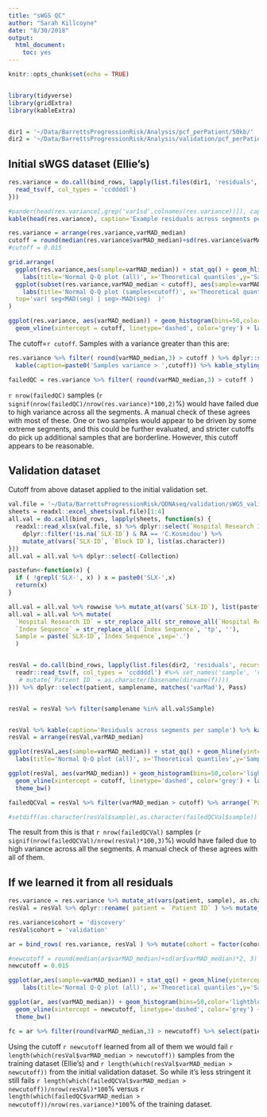 ```yaml
---
title: "sWGS QC"
author: "Sarah Killcoyne"
date: "8/30/2018"
output: 
  html_document: 
    toc: yes
---
```


```r
knitr::opts_chunk$set(echo = TRUE)


library(tidyverse)
library(gridExtra)
library(kableExtra)


dir1 = '~/Data/BarrettsProgressionRisk/Analysis/pcf_perPatient/50kb/'
dir2 = '~/Data/BarrettsProgressionRisk/Analysis/validation/pcf_perPatient/50kb/'

```

## Initial sWGS dataset (Ellie's)

```r

res.variance = do.call(bind_rows, lapply(list.files(dir1, 'residuals', recursive = T, full.names = T), function(f) {
  read_tsv(f, col_types = 'ccddddl')
}))

#pander(head(res.variance[,grep('var1sd',colnames(res.variance))]), caption='Residuals across segments per sample')
kable(head(res.variance), caption='Example residuals across segments per sample') %>% kable_styling('striped')
```

```r
res.variance = arrange(res.variance,varMAD_median)
cutoff = round(median(res.variance$varMAD_median)+sd(res.variance$varMAD_median)*2, 3)
#cutoff = 0.015

grid.arrange(
  ggplot(res.variance,aes(sample=varMAD_median)) + stat_qq() + geom_hline(yintercept=cutoff, linetype='dashed',color='grey') + 
    labs(title='Normal Q-Q plot (all)', x='Theoretical quantiles',y='Sample quantiles') + theme_bw(),
  ggplot(subset(res.variance,varMAD_median < cutoff), aes(sample=varMAD_median)) + stat_qq() + 
    labs(title='Normal Q-Q plot (samples<cutoff)', x='Theoretical quantiles',y='Sample quantiles') + theme_bw(),
  top='var( seg<MAD(seg) | seg>-MAD(seg)  )'
)
```

```r
ggplot(res.variance, aes(varMAD_median)) + geom_histogram(bins=50,color='lightblue') + 
  geom_vline(xintercept = cutoff, linetype='dashed', color='grey') + labs(x='var( seg<MAD(seg) | seg>-MAD(seg)  )') + theme_bw()
```

The cutoff=`r cutoff`. Samples with a variance greater than this are:

```r
res.variance %>% filter( round(varMAD_median,3) > cutoff ) %>% dplyr::select(patient,samplename,varMAD_median) %>% 
  kable(caption=paste0('Samples variance > ',cutoff)) %>% kable_styling('striped')

failedQC = res.variance %>% filter( round(varMAD_median,3) > cutoff ) 
```

`r nrow(failedQC)` samples (`r signif(nrow(failedQC)/nrow(res.variance)*100,2)`%) would have failed due to high variance across all the segments. A manual check of these agrees with most of these. One or two samples would appear to be driven by some extreme segments, and this could be further evaluated, and stricter cutoffs do pick up additional samples that are borderline.  However, this cutoff appears to be reasonable.

## Validation dataset

Cutoff from above dataset applied to the initial validation set.

```r
val.file = '~/Data/BarrettsProgressionRisk/QDNAseq/validation/sWGS_validation_batches.xlsx'
sheets = readxl::excel_sheets(val.file)[1:4]
all.val = do.call(bind_rows, lapply(sheets, function(s) {
  readxl::read_xlsx(val.file, s) %>% dplyr::select(`Hospital Research ID`, matches('Status'), `Block ID`,`Sample Type`, `SLX-ID`, `Index Sequence`, Cohort, Batch, RA, matches('Collection')) %>% 
    dplyr::filter(!is.na(`SLX-ID`) & RA == 'C.Kosmidou') %>% 
    mutate_at(vars(`SLX-ID`, `Block ID`), list(as.character)) 
}))
all.val = all.val %>% dplyr::select(-Collection)

pastefun<-function(x) {
  if ( !grepl('SLX-', x) ) x = paste0('SLX-',x)
  return(x)
}

all.val = all.val %>% rowwise %>% mutate_at(vars(`SLX-ID`), list(pastefun) ) %>% ungroup
all.val = all.val %>% mutate(
  `Hospital Research ID` = str_replace_all( str_remove_all(`Hospital Research ID`, " "), '/', '_'), 
  `Index Sequence` = str_replace_all(`Index Sequence`, 'tp', ''),
  Sample = paste(`SLX-ID`,`Index Sequence`,sep='.')
  )


resVal = do.call(bind_rows, lapply(list.files(dir2, 'residuals', recursive = T, full.names = T), function(f) {
  readr::read_tsv(f, col_types = 'ccddddl') #%>% set_names('sample', 'varMAD_median', 'varMAD_sd', 'varMAD_Q1', 'varMAD_Q3', 'n.segs', 'Pass') %>%  
   # mutate(`Patient ID` = as.character(basename(dirname(f))))
})) %>% dplyr::select(patient, samplename, matches('varMad'), Pass) 


resVal = resVal %>% filter(samplename %in% all.val$Sample)


resVal %>% kable(caption='Residuals across segments per sample') %>% kable_styling('striped')
resVal = arrange(resVal,varMAD_median)

ggplot(resVal,aes(sample=varMAD_median)) + stat_qq() + geom_hline(yintercept=cutoff, linetype='dashed',color='grey') + 
  labs(title='Normal Q-Q plot (all)', x='Theoretical quantiles',y='Sample quantiles') + theme_bw()

ggplot(resVal, aes(varMAD_median)) + geom_histogram(bins=50,color='lightblue') + 
  geom_vline(xintercept = cutoff, linetype='dashed', color='grey') + labs(x='var(median(segments)+1sd(segments))') +
  theme_bw()

failedQCVal = resVal %>% filter(varMAD_median > cutoff) %>% arrange(`Patient ID`, varMAD_median)

#setdiff(as.character(resVal$sample),as.character(failedQCVal$sample))

```

The result from this is that `r nrow(failedQCVal)` samples (`r signif(nrow(failedQCVal)/nrow(resVal)*100,3)`%) would have failed due to high variance across all the segments. A manual check of these agrees with all of them.


## If we learned it from all residuals

```r
res.variance = res.variance %>% mutate_at(vars(patient, sample), as.character)
resVal = resVal %>% dplyr::rename( patient = `Patient ID` ) %>% mutate_at(vars(patient, sample), as.character)

res.variance$cohort = 'discovery'
resVal$cohort = 'validation'

ar = bind_rows( res.variance, resVal ) %>% mutate(cohort = factor(cohort))

#newcutoff = round(median(ar$varMAD_median)+sd(ar$varMAD_median)*2, 3)
newcutoff = 0.015

ggplot(ar,aes(sample=varMAD_median)) + stat_qq() + geom_hline(yintercept=newcutoff, linetype='dashed',color='grey') + 
    labs(title='Normal Q-Q plot (all)', x='Theoretical quantiles',y='Sample quantiles') + theme_bw()

ggplot(ar, aes(varMAD_median)) + geom_histogram(bins=50,color='lightblue') + 
  geom_vline(xintercept = newcutoff, linetype='dashed', color='grey') + labs(x='var(MAD)') +
  theme_bw()

fc = ar %>% filter(round(varMAD_median,3) > newcutoff) %>% select(patient, sample, varMAD_median,varMAD_sd, varMAD_Q1,varMAD_Q3) %>% arrange(patient, varMAD_median)
```

Using the cutoff `r newcutoff` learned from all of them we would fail `r length(which(resVal$varMAD_median > newcutoff))` samples from the training dataset (Ellie's) and `r length(which(resVal$varMAD_median > newcutoff))` from the initial validation dataset. So while it's less stringent it still fails `r length(which(failedQCVal$varMAD_median > newcutoff))/nrow(resVal)*100`% versus `r length(which(failedQC$varMAD_median > newcutoff))/nrow(res.variance)*100`% of the training dataset.





